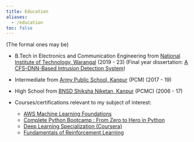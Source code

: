 ```yaml
---
title: Education
aliases: 
  - /education
toc: false
---
```

(The formal ones may be)

-   B.Tech in Electronics and Communication Engineering from [National Institute of Technology, Warangal](http://www.google.com/url?q=http%3A%2F%2Fnsec.ac.in&sa=D&sntz=1&usg=AFQjCNFe2EBGpA-oSLcYVmdISgkSmENcHg) (2019 - 23) (Final year dissertation: [A CFS–DNN-Based Intrusion Detection System]())
-   Intermediate from [Army Public School, Kanpur](https://apskanpur.com/) (PCM) (2017 - 19)
-   High School from [BNSD Shiksha Niketan, Kanpur](http://bnsdsnic.com/) (PCMC) (2006 - 17)
-   Courses/certifications relevant to my subject of interest:

    -   [AWS Machine Learning Foundations](https://s3-us-west-2.amazonaws.com/udacity-printer/production/certificates/c636e1af-a9bb-47a5-8927-ee341c31dc3c.pdf)
    -   [Complete Python Bootcamp : From Zero to Hero in Python](https://www.udemy.com/certificate/UC-82b2d677-a334-433d-8864-38d5ce8be3f9/)
    -   [Deep Learning Specialization (Coursera)](https://www.coursera.org/account/accomplishments/specialization/certificate/8Z2G53959XNE)
    -   [Fundamentals of Reinforcement Learning](https://www.coursera.org/account/accomplishments/certificate/H89GVUSKFFLE)
    